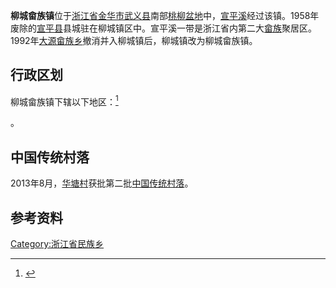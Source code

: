 {{For|其他名为柳城的乡镇|柳城镇}}
{{中国乡级行政区
|景观照片文件名 = 
|景观照片描述 = 
|汉语拼音 = 
|其他语言 = 
|其他语言名称 = 
|旧称 = 柳城镇
|地名出处 = 
|位置图文件名 = 
|位置图描述 = 
|自定义图片= 
|建置时间 = 
|政府驻地 = 
|毗邻 = 
|总面积 = 
|总人口 = 
|总人口年份 = 
|户籍人口 = 
|户籍人口年份 = 
|常住人口 = 
|常住人口年份 = 
|人口密度 = 
|GDP = 
|GDP年份 = 
|邮政编码 = 
|电话区号 = 579
|官方网站 = 
|网站名称 = 
|33/07/23/100/000}}

'''柳城畲族镇'''位于[[浙江省|浙江省]][[金华市|金华市]][[武义县|武义县]]南部[[桃柳盆地|桃柳盆地]]中，[[宣平溪|宣平溪]]经过该镇。1958年废除的[[宣平縣_(浙江省)|宣平县]]县城驻在柳城镇区中。宣平溪一带是浙江省内第二大[[畲族|畲族]]聚居区。1992年[[大源畲族乡|大源畲族乡]]撤消并入柳城镇后，柳城镇改为柳城畲族镇。

== 行政区划 ==

柳城畲族镇下辖以下地区：<ref>{{PRC admin/ref sgc|33/07/23/100/000}}</ref>

{{PRC admin/children|33/07/23/100/000}}。

==中国传统村落==
2013年8月，[[华塘村|华塘村]]获批第二批[[中国传统村落|中国传统村落]]。

== 参考资料 ==
{{Reflist}}

{{PRC admin/navcat|33/07/23/100/000}}

[[Category:浙江省民族乡|Category:浙江省民族乡]]